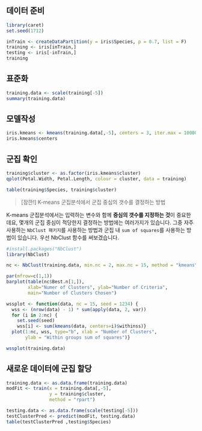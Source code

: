 ## 데이터 준비 

```r
library(caret)
set.seed(1712)

inTrain <- createDataPartition(y = iris$Species, p = 0.7, list = F)
training <- iris[inTrain,]
testing <- iris[-inTrain,]
training
```

## 표준화 

```r
training.data <- scale(training[-5])
summary(training.data)
```

## 모델작성

```r
iris.kmeans <- kmeans(training.data[,-5], centers = 3, iter.max = 10000)
iris.kmeans$centers
```

## 군집 확인

```r
training$cluster <- as.factor(iris.kmeans$cluster)
qplot(Petal.Width, Petal.Length, colour = cluster, data = training)
```

```r
table(training$Species, training$cluster)
```

> [잠깐!] K-means 군집분석에서 군집 중심의 갯수를 결정하는 방법

K-means 군집분석에서는 입력하는 변수와 함께 **중심의 갯수를 지정하는 것**이 중요한데요, 몇개의 군집 중심이 적당한지 결정하는 방법에는 여러가지가 있습니다. 그중 자주 사용하는 `NbClust 패키지`를 사용하는 방법과 군집 내 `sum of squares`를 사용하는 방법이 있습니다. 우선 NbClust 함수를 써보겠습니다.

```r
#install.packages("NbClust")
library(NbClust)

nc <- NbClust(training.data, min.nc = 2, max.nc = 15, method = "kmeans")
```

```r
par(mfrow=c(1,1))
barplot(table(nc$Best.n[1,]),
        xlab="Numer of Clusters", ylab="Number of Criteria",
        main="Number of Clusters Chosen")
```

```r
wssplot <- function(data, nc = 15, seed = 1234) {
  wss <- (nrow(data) - 1) * sum(apply(data, 2, var))
  for (i in 2:nc) {
    set.seed(seed)
    wss[i] <- sum(kmeans(data, centers=i)$withinss)}
  plot(1:nc, wss, type="b", xlab = "Number of Clusters",
       ylab = "Within groups sum of squares")}

wssplot(training.data)
```

## 새로운 데이터에 군집 할당

```r
training.data <- as.data.frame(training.data)
modFit <- train(x = training.data[,-5], 
                y = training$cluster,
                method = "rpart")

testing.data <- as.data.frame(scale(testing[-5]))
testClusterPred <- predict(modFit, testing.data) 
table(testClusterPred ,testing$Species)
```
